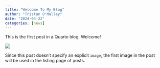 ```yaml
---
title: "Welcome To My Blog"
author: "Tristan O'Malley"
date: "2024-04-22"
categories: [news]
---
```


This is the first post in a Quarto blog. Welcome!

![](thumbnail.jpg)

Since this post doesn't specify an explicit `image`, the first image in the post will be used in the listing page of posts.
